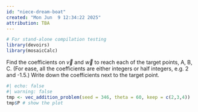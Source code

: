 ```yaml
---
id: "niece-dream-boat"
created: "Mon Jun  9 12:34:22 2025"
attribution: TBA
---
```


```r
# For stand-alone compilation testing
library(devoirs)
library(mosaicCalc)
```

::: {#exr-niece-dream-boat}
Find the coefficients on $\vec{v}$ and $\vec{w}$ to reach each of the target points, A, B, C. (For ease, all the coefficients are either integers or half integers, e.g. 2 and -1.5.)  Write down the coefficients next to the target point.

```r
#| echo: false
#| warning: false
tmp <- vec_addition_problem(seed = 346, theta = 60, keep = c(2,3,4))
tmp$P # show the plot
```


<!-- Opening answer: ndb-4Ql -->
<!--
::: {.callout-tip collapse=true `r answer_style("none")`}
## Answer

```r
#| echo: false
#| eval: false
tmp$multipliers |> 
  dplyr::mutate_if(is.numeric, function(x) round(x, 1)) |> 
  gt::gt()
```

[..id..]{data-tooltip="Ans id: ndb-4Ql"}
:::
-->
<!-- closing answer ndb-4Ql -->
 
:::
 <!-- end of exr-neice-dream-boat -->
